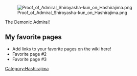 [[File:Proof_of_Admiral_Shiroyasha-kun_on_Hashirajima.png|thumb]]

The Demonic Admiral!
{{clear}}
==My favorite pages==

* Add links to your favorite pages on the wiki here!
* Favorite page #2
* Favorite page #3
[[Category:Hashirajima]]